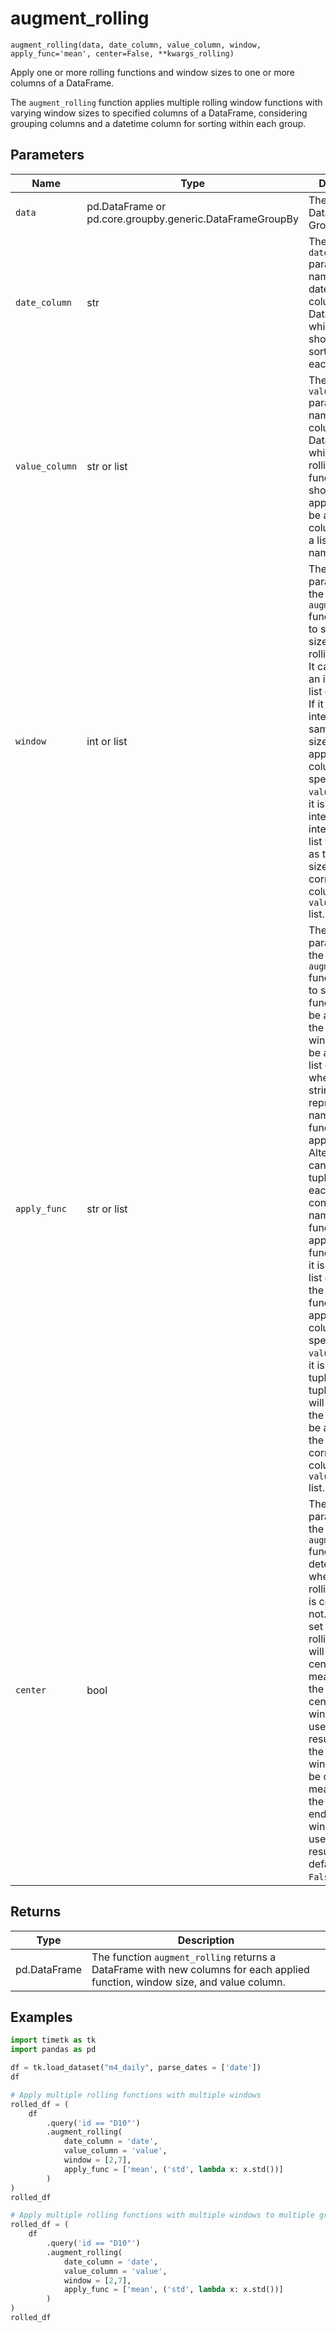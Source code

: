 # augment_rolling { #timetk.augment_rolling }

`augment_rolling(data, date_column, value_column, window, apply_func='mean', center=False, **kwargs_rolling)`

Apply one or more rolling functions and window sizes to one or more columns of a DataFrame.

The `augment_rolling` function applies multiple rolling window functions with varying window sizes to specified columns of a DataFrame, considering grouping columns and a datetime column for sorting within each group.

## Parameters

| Name           | Type                                                     | Description                                                                                                                                                                                                                                                                                                                                                                                                                                                                                                                                                                                                                                                             | Default    |
|----------------|----------------------------------------------------------|-------------------------------------------------------------------------------------------------------------------------------------------------------------------------------------------------------------------------------------------------------------------------------------------------------------------------------------------------------------------------------------------------------------------------------------------------------------------------------------------------------------------------------------------------------------------------------------------------------------------------------------------------------------------------|------------|
| `data`         | pd.DataFrame or pd.core.groupby.generic.DataFrameGroupBy | The input DataFrame or GroupBy object.                                                                                                                                                                                                                                                                                                                                                                                                                                                                                                                                                                                                                                  | _required_ |
| `date_column`  | str                                                      | The `date_column` parameter is the name of the datetime column in the DataFrame by which the data should be sorted within each group.                                                                                                                                                                                                                                                                                                                                                                                                                                                                                                                                   | _required_ |
| `value_column` | str or list                                              | The `value_column` parameter is the name of the column(s) in the DataFrame to which the rolling window function(s) should be applied. It can be a single column name or a list of column names.                                                                                                                                                                                                                                                                                                                                                                                                                                                                         | _required_ |
| `window`       | int or list                                              | The `window` parameter in the `augment_rolling` function is used to specify the size of the rolling windows. It can be either an integer or a list of integers. If it is an integer, the same window size will be applied to all columns specified in the `value_column`. If it is a list of integers, each integer in the list will be used as the window size for the corresponding column in the `value_column` list.                                                                                                                                                                                                                                                | _required_ |
| `apply_func`   | str or list                                              | The `apply_func` parameter in the `augment_rolling` function is used to specify the function(s) to be applied to the rolling windows. It can be a string or a list of strings, where each string represents the name of the function to be applied. Alternatively, it can be a list of tuples, where each tuple contains the name of the function to be applied and the function itself. If it is a string or a list of strings, the same function will be applied to all columns specified in the `value_column`. If it is a list of tuples, each tuple in the list will be used as the function to be applied to the corresponding column in the `value_column` list. | `'mean'`   |
| `center`       | bool                                                     | The `center` parameter in the `augment_rolling` function determines whether the rolling window is centered or not. If `center` is set to `True`, the rolling window will be centered, meaning that the alue at the center of the window will be used as the result. If `False`, the rolling window will not be centered, meaning that the value at the end of the window will be used as the result. The default value is `False`.                                                                                                                                                                                                                                      | `False`    |

## Returns

| Type         | Description                                                                                                                   |
|--------------|-------------------------------------------------------------------------------------------------------------------------------|
| pd.DataFrame | The function `augment_rolling` returns a DataFrame with new columns for each applied function, window size, and value column. |

## Examples

```python
import timetk as tk
import pandas as pd

df = tk.load_dataset("m4_daily", parse_dates = ['date'])
df
```

```python
# Apply multiple rolling functions with multiple windows 
rolled_df = (
    df
        .query('id == "D10"')
        .augment_rolling(
            date_column = 'date', 
            value_column = 'value', 
            window = [2,7], 
            apply_func = ['mean', ('std', lambda x: x.std())]
        )
)
rolled_df
```

```python
# Apply multiple rolling functions with multiple windows to multiple groups
rolled_df = (
    df
        .query('id == "D10"')
        .augment_rolling(
            date_column = 'date', 
            value_column = 'value', 
            window = [2,7], 
            apply_func = ['mean', ('std', lambda x: x.std())]
        )
)
rolled_df 
```